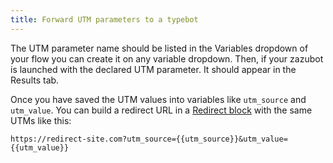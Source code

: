 ```yaml
---
title: Forward UTM parameters to a typebot
---
```



The UTM parameter name should be listed in the Variables dropdown of your flow you can create it on any variable dropdown. Then, if your zazubot is launched with the declared UTM parameter. It should appear in the Results tab.

Once you have saved the UTM values into variables like `utm_source` and `utm_value`. You can build a redirect URL in a [Redirect block](../editor/blocks/logic/redirect) with the same UTMs like this:

```
https://redirect-site.com?utm_source={{utm_source}}&utm_value={{utm_value}}
```

<LoomVideo id="d298d5f4e1d04190b9768ffb6665bef8" />

